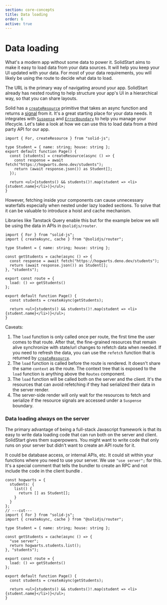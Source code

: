 ```yaml
---
section: core-concepts
title: Data loading
order: 6
active: true
---
```


# Data loading

What's a modern app without some data to power it. SolidStart aims to make it easy to load data from your data sources. It will help you keep your UI updated with your data. For most of your data requirements, you will likely be using the route to decide what data to load.

The URL is the primary way of navigating around your app. SolidStart already has nested routing to help structure your app's UI in a hierarchical way, so that you can share layouts.

Solid has a [`createResource`][createResource] primitive that takes an async function and returns a [signal][signal] from it. It's a great starting place for your data needs. It integrates with [`Suspense`][Suspense] and [`ErrorBoundary`][ErrorBoundary] to help you manage your lifecycle. Let's take a look at how we can use this to load data from a third party API for our app.

```tsx twoslash
import { For, createResource } from "solid-js";

type Student = { name: string; house: string };
export default function Page() {
  const [students] = createResource(async () => {
    const response = await fetch("https://hogwarts.deno.dev/students");
    return (await response.json()) as Student[];
  });

  return <ul>{students() && students()!.map(student => <li>{student.name}</li>)}</ul>;
}
```

However, fetching inside your components can cause unnecessary waterfalls especially when nested under lazy loaded sections. To solve that it can be valuable to introduce a hoist and cache mechanism.

Libraries like Tanstack Query enable this but for the example below we will be using the data in APIs in `@solidjs/router`.

```tsx twoslash filename="/routes/students.tsx"
import { For } from "solid-js";
import { createAsync, cache } from "@solidjs/router";

type Student = { name: string; house: string };

const getStudents = cache(async () => {
  const response = await fetch("https://hogwarts.deno.dev/students");
  return (await response.json()) as Student[];
}, "students");

export const route = {
  load: () => getStudents()
};

export default function Page() {
  const students = createAsync(getStudents);

  return <ul>{students() && students()!.map(student => <li>{student.name}</li>)}</ul>;
}
```

Caveats:

1. The `load` function is only called once per route, the first time the user comes to that route. After that, the fine-grained resources that remain alive synchronize with state/url changes to refetch data when needed. If you need to refresh the data, you can use the `refetch` function that is returned by [`createResource`][createresource].
2. The `load` function is called before the route is rendered. It doesn't share the same `context` as the route. The context tree that is exposed to the `load` function is anything above the `Routes` component.
3. The `load` function will be called both on the server and the client. It's the resources that can avoid refetching if they had serialized their data in the server render.
4. The server-side render will only wait for the resources to fetch and serialize if the resource signals are accessed under a `Suspense` boundary.

### Data loading always on the server

The primary advantage of being a full-stack Javascript framework is that its easy to write data loading code that can run both on the server and client. SolidStart gives them superpowers. You might want to write code that only runs on your server but didn't want to create an API route for it.

It could be database access, or internal APIs, etc. It could sit within your functions where you need to use your server. We use `"use server";` for this. It's a special comment that tells the bundler to create an RPC and not include the code in the client bundle .

```tsx twoslash filename="/routes/students.tsx"
const hogwarts = {
  students: {
    list() {
      return [] as Student[];
    }
  }
};
// ---cut---
import { For } from "solid-js";
import { createAsync, cache } from "@solidjs/router";

type Student = { name: string; house: string };

const getStudents = cache(async () => {
  "use server";
  return hogwarts.students.list();
}, "students");

export const route = {
  load: () => getStudents()
};

export default function Page() {
  const students = createAsync(getStudents);

  return <ul>{students() && students()!.map(student => <li>{student.name}</li>)}</ul>;
}
```

[createResource]: https://www.solidjs.com/docs/latest/api#createresource
[signal]: https://www.solidjs.com/docs/latest/api#createsignal
[Suspense]: https://www.solidjs.com/docs/latest/api#suspense
[ErrorBoundary]: https://www.solidjs.com/docs/latest/api#errorboundary
[Actions]: /core-concepts/actions
